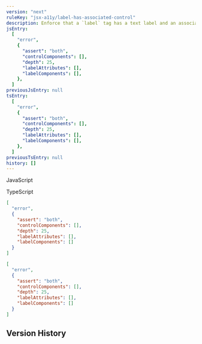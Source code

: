 ```yaml
---
version: "next"
ruleKey: "jsx-a11y/label-has-associated-control"
description: Enforce that a `label` tag has a text label and an associated control
jsEntry:
  [
    "error",
    {
      "assert": "both",
      "controlComponents": [],
      "depth": 25,
      "labelAttributes": [],
      "labelComponents": [],
    },
  ]
previousJsEntry: null
tsEntry:
  [
    "error",
    {
      "assert": "both",
      "controlComponents": [],
      "depth": 25,
      "labelAttributes": [],
      "labelComponents": [],
    },
  ]
previousTsEntry: null
history: []
---
```


<Tabs defaultValue="js">

<TabsList>
  <TabsTrigger value="js">
    <div className="flex gap-2 items-center">
      <RuleLevelIcon level="error" />
      <p>JavaScript</p>
    </div>
  </TabsTrigger>
  <TabsTrigger value="ts">
    <div className="flex gap-2 items-center">
      <RuleLevelIcon ts level="error" />
      <p>TypeScript</p>
    </div>
  </TabsTrigger>
</TabsList>

<TabsContent value="js">

```json
[
  "error",
  {
    "assert": "both",
    "controlComponents": [],
    "depth": 25,
    "labelAttributes": [],
    "labelComponents": []
  }
]
```

</TabsContent>

<TabsContent value="ts">

```json
[
  "error",
  {
    "assert": "both",
    "controlComponents": [],
    "depth": 25,
    "labelAttributes": [],
    "labelComponents": []
  }
]
```

</TabsContent>

</Tabs>

## Version History

<RuleHistory ruleKey="jsx-a11y/label-has-associated-control" />
